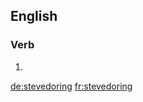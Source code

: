==English==

===Verb===
{{head|en|present participle}}

# {{present participle of|stevedore|lang=en|nocat=1}}

[[de:stevedoring]]
[[fr:stevedoring]]